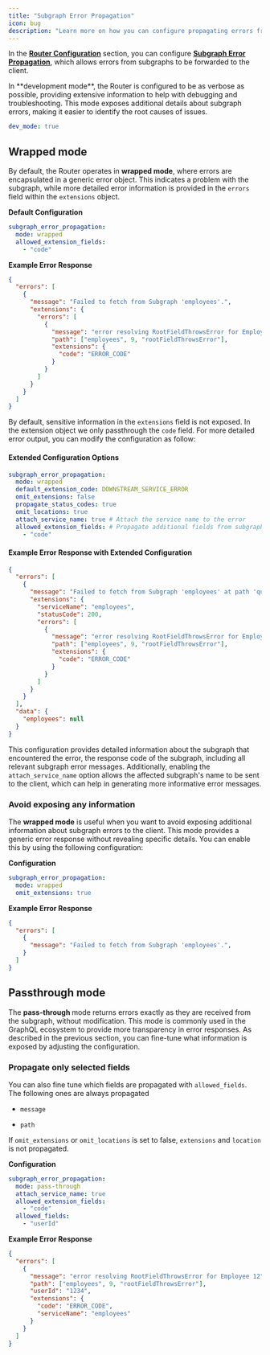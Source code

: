 ---
title: "Subgraph Error Propagation"
icon: bug
description: "Learn more on how you can configure propagating errors from Subgraphs to the client."
---

In the [**Router Configuration**](/router/configuration) section, you can configure [**Subgraph Error Propagation**](/router/configuration#subgraph-error-propagation), which allows errors from subgraphs to be forwarded to the client.

<Info>
  In **development mode**, the Router is configured to be as verbose as possible, providing extensive information to help with debugging and troubleshooting. This mode exposes additional details about subgraph errors, making it easier to identify the root causes of issues.

```yaml
dev_mode: true
```
</Info>

## Wrapped mode

By default, the Router operates in **wrapped mode**, where errors are encapsulated in a generic error object. This indicates a problem with the subgraph, while more detailed error information is provided in the `errors` field within the `extensions` object.

**Default Configuration**

```yaml
subgraph_error_propagation:
  mode: wrapped
  allowed_extension_fields:
    - "code"
```

**Example Error Response**

```json
{
  "errors": [
    {
      "message": "Failed to fetch from Subgraph 'employees'.",
      "extensions": {
        "errors": [
          {
            "message": "error resolving RootFieldThrowsError for Employee 12",
            "path": ["employees", 9, "rootFieldThrowsError"],
            "extensions": {
              "code": "ERROR_CODE"
            }
          }
        ]
      }
    }
  ]
}
```

By default, sensitive information in the `extensions` field is not exposed. In the extension object we only passthrough the `code` field. For more detailed error output, you can modify the configuration as follow:

#### Extended Configuration Options

```yaml
subgraph_error_propagation:
  mode: wrapped
  default_extension_code: DOWNSTREAM_SERVICE_ERROR
  omit_extensions: false
  propagate_status_codes: true
  omit_locations: true
  attach_service_name: true # Attach the service name to the error
  allowed_extension_fields: # Propagate additional fields from subgraphs
    - "code"
```

#### Example Error Response with Extended Configuration

```json
{
  "errors": [
    {
      "message": "Failed to fetch from Subgraph 'employees' at path 'query.employees.@'.",
      "extensions": {
        "serviceName": "employees",
        "statusCode": 200,
        "errors": [
          {
            "message": "error resolving RootFieldThrowsError for Employee 12",
            "path": ["employees", 9, "rootFieldThrowsError"],
            "extensions": {
              "code": "ERROR_CODE"
            }
          }
        ]
      }
    }
  ],
  "data": {
    "employees": null
  }
}
```

This configuration provides detailed information about the subgraph that encountered the error, the response code of the subgraph, including all relevant subgraph error messages. Additionally, enabling the `attach_service_name` option allows the affected subgraph's name to be sent to the client, which can help in generating more informative error messages.

### Avoid exposing any information

The **wrapped mode** is useful when you want to avoid exposing additional information about subgraph errors to the client. This mode provides a generic error response without revealing specific details. You can enable this by using the following configuration:

**Configuration**

```yaml
subgraph_error_propagation:
  mode: wrapped
  omit_extensions: true
```

**Example Error Response**

```json
{
  "errors": [
    {
      "message": "Failed to fetch from Subgraph 'employees'.",
    }
  ]
}
```

## Passthrough mode

The **pass-through&#x20;**&#x6D;ode returns errors exactly as they are received from the subgraph, without modification. This mode is commonly used in the GraphQL ecosystem to provide more transparency in error responses. As described in the previous section, you can fine-tune what information is exposed by adjusting the configuration.

### Propagate only selected fields

You can also fine tune which fields are propagated with `allowed_fields`. The following ones are always propagated

* `message`

* `path`

If `omit_extensions` or `omit_locations` is set to false, `extensions` and `location` is not propagated.

**Configuration**

```yaml
subgraph_error_propagation:
  mode: pass-through
  attach_service_name: true
  allowed_extension_fields:
    - "code"
  allowed_fields:
    - "userId"
```

**Example Error Response**

```json
{
  "errors": [
    {
      "message": "error resolving RootFieldThrowsError for Employee 12",
      "path": ["employees", 9, "rootFieldThrowsError"],
      "userId": "1234",
      "extensions": {
        "code": "ERROR_CODE",
        "serviceName": "employees"
      }
    }
  ]
}
```

